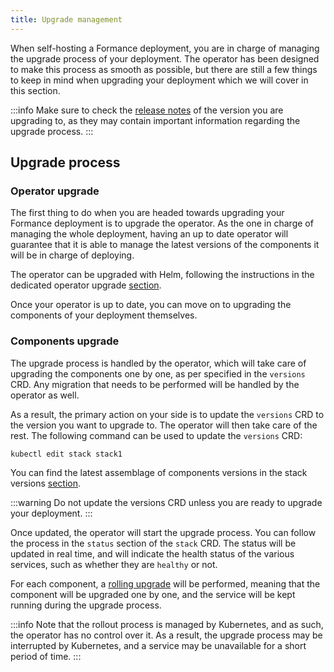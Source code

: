```yaml
---
title: Upgrade management
---
```


<!-- ## Releases notification -->

When self-hosting a Formance deployment, you are in charge of managing the upgrade process of your deployment. The operator has been designed to make this process as smooth as possible, but there are still a few things to keep in mind when upgrading your deployment which we will cover in this section.

:::info
Make sure to check the [release notes](https://github.com/formancehq/stack/releases) of the version you are upgrading to, as they may contain important information regarding the upgrade process.
:::

## Upgrade process

### Operator upgrade

The first thing to do when you are headed towards upgrading your Formance deployment is to upgrade the operator. As the one in charge of managing the whole deployment, having an up to date operator will guarantee that it is able to manage the latest versions of the components it will be in charge of deploying.

The operator can be upgraded with Helm, following the instructions in the dedicated operator upgrade [section](/v1.10/operator/upgrade).

Once your operator is up to date, you can move on to upgrading the components of your deployment themselves.

### Components upgrade

The upgrade process is handled by the operator, which will take care of upgrading the components one by one, as per specified in the `versions` CRD. Any migration that needs to be performed will be handled by the operator as well.

As a result, the primary action on your side is to update the `versions` CRD to the version you want to upgrade to. The operator will then take care of the rest. The following command can be used to update the `versions` CRD:

```bash
kubectl edit stack stack1
```

You can find the latest assemblage of components versions in the stack versions [section](/v1.10/stack/versions).

:::warning
Do not update the versions CRD unless you are ready to upgrade your deployment.
:::

Once updated, the operator will start the upgrade process. You can follow the process in the `status` section of the `stack` CRD. The status will be updated in real time, and will indicate the health status of the various services, such as whether they are `healthy` or not.

For each component, a [rolling upgrade](https://kubernetes.io/docs/tutorials/kubernetes-basics/update/update-intro/) will be performed, meaning that the component will be upgraded one by one, and the service will be kept running during the upgrade process.

:::info
Note that the rollout process is managed by Kubernetes, and as such, the operator has no control over it. As a result, the upgrade process may be interrupted by Kubernetes, and a service may be unavailable for a short period of time.
:::